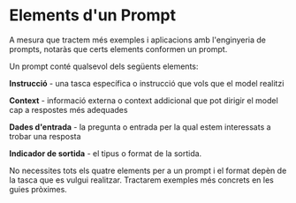 # Elements d'un Prompt

A mesura que tractem més exemples i aplicacions amb l'enginyeria de prompts, notaràs que certs elements conformen un prompt.

Un prompt conté qualsevol dels següents elements:

**Instrucció** - una tasca específica o instrucció que vols que el model realitzi

**Context** - informació externa o context addicional que pot dirigir el model cap a respostes més adequades

**Dades d'entrada** - la pregunta o entrada per la qual estem interessats a trobar una resposta

**Indicador de sortida** - el tipus o format de la sortida.

No necessites tots els quatre elements per a un prompt i el format depèn de la tasca que es vulgui realitzar. Tractarem exemples més concrets en les guies pròximes.